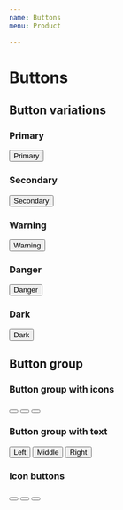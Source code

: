 ```yaml
---
name: Buttons
menu: Product

---
```


# Buttons

## Button variations

### Primary
<Playground>
  <button class="btn btn-primary">Primary</button>
</Playground>

### Secondary
<Playground>
  <button class="btn btn-secondary">Secondary</button>
</Playground>

### Warning
<Playground>
  <button class="btn btn-warning">Warning</button>
</Playground>

### Danger
<Playground>
  <button class="btn btn-danger">Danger</button>
</Playground>

### Dark
<Playground>
  <button class="btn btn-dark">Dark</button>
</Playground>

## Button group
### Button group with icons

<Playground>
<div class="btn-group" role="group" aria-label="Basic example">
  <button type="button" class="btn btn-secondary"><i class="fa fa-area-chart" aria-hidden="true"></i></button>
  <button type="button" class="btn btn-secondary"><i class="fa fa-pencil-square-o" aria-hidden="true"></i></button>
  <button type="button" class="btn btn-secondary"><i class="fa fa-trash-o" aria-hidden="true"></i></button>
</div>
</Playground>

### Button group with text

<Playground>
<div class="btn-group" role="group" aria-label="Basic example">
  <button type="button" class="btn btn-secondary">Left</button>
  <button type="button" class="btn btn-secondary">Middle</button>
  <button type="button" class="btn btn-secondary">Right</button>
</div>
</Playground>

### Icon buttons

<Playground>
<button type="button" class="btn btn-floating btn-floating-sm"><i class="fa fa-trash-o" aria-hidden="true" /> </button>
<button type="button" class="btn btn-floating btn-floating-sm"><i class="fa fa-trash-o" aria-hidden="true" /> </button>
<button type="button" class="btn btn-floating btn-floating-lg"><i class="fa fa-trash-o" aria-hidden="true" /> </button>


</Playground>
